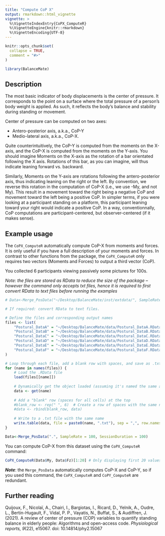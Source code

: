 ```yaml
---
title: "Compute CoP X"
output: rmarkdown::html_vignette
vignette: >
  %\VignetteIndexEntry{CoPX_ComputeR}
  %\VignetteEngine{knitr::rmarkdown}
  %\VignetteEncoding{UTF-8}
---
```


```r
knitr::opts_chunk$set(
  collapse = TRUE,
  comment = "#>"
)
```

```r
library(BalanceMate)
```

## Description

The most basic indicator of body displacements is the center of pressure. It corresponds to the point on a surface where the total pressure of a person's body weight is applied. As such, it reflects the body's balance and stability during standing or movement.

Center of pressure can be computed on two axes: 

- Antero-posterior axis, a.k.a., CoP-Y
- Medio-lateral axis, a.k.a., CoP-X.

Quite counterintuitively, the CoP-Y is computed from the moments on the X-axis, and the CoP-X is computed from the moments on the Y-axis. You should imagine Moments on the X-axis as the rotation of a bar orientated following the X axis. Rotations of this bar, as you can imagine, will thus indicate leaning forward vs. backward.

Similarly, Moments on the Y-axis are rotations following the antero-posterior axis, thus indicating leaning on the right or the left. By convention, we reverse this rotation in the computation of CoP-X (i.e., we use -My, and not My). This result in a movement toward the right being a negative CoP and movement toward the left being a positive CoP. In simpler terms, if you were looking at a participant standing on a platform, this participant leaning toward your right would indicate a positive CoP. In a way, conventionnally, CoP computations are participant-centered, but observer-centered (if it makes sense).

## Example usage

The `CoPX_ComputeR` automatically compute CoP-X from moments and forces. It is only useful if you have a full description of your moments and forces. In contrast to other functions from the package, the `CoPX_ComputeR` only requires two vectors (Moments and Forces) to output a third vector (CoP).

You collected 6 participants viewing passively some pictures for 100s.

*Note: the files are stored as RData to reduce the size of the package -- however the command only accepts txt files, hence it is required to first convert RData to text files before running the examples*

```r
# Data<-Merge_PosData("~/Desktop/BalanceMate/inst/extdata/", SampleRate = 100, SessionDuration = 100)

# If required: convert RData to text files.

# Define the files and corresponding output names
files <- list(
    "Postural_DataA" = "~/Desktop/BalanceMate/data/Postural_DataA.RData",
    "Postural_DataB" = "~/Desktop/BalanceMate/data/Postural_DataB.RData",
    "Postural_DataC" = "~/Desktop/BalanceMate/data/Postural_DataC.RData",
    "Postural_DataD" = "~/Desktop/BalanceMate/data/Postural_DataD.RData",
    "Postural_DataE" = "~/Desktop/BalanceMate/data/Postural_DataE.RData",
    "Postural_DataF" = "~/Desktop/BalanceMate/data/Postural_DataF.RData"
)

# Loop through each file, add a blank row with spaces, and save as .txt
for (name in names(files)) {
    # Load the .RData file
    load(files[[name]])
    
    # Dynamically get the object loaded (assuming it's named the same as the file)
    data <- get(name)
    
    # Add a "blank" row (spaces for all cells) at the top
    #blank_row <- rep(" ", 6)  # Create a row of spaces with the same number of columns
    #data <- rbind(blank_row, data)
    
    # Write to a .txt file with the same name
    write.table(data, file = paste0(name, ".txt"), sep = ",", row.names = FALSE, col.names = FALSE, quote = FALSE)
}

Data<-Merge_PosData(".", SampleRate = 100, SessionDuration = 100)


```

You can compute CoP-X from this dataset using the `CoPX_ComputeR` command:

```r
CoPX_ComputeR(Data$My, Data$Fz)[1:20] # Only displaying first 20 values
```

***Note***: the `Merge_PosData` automatically computes CoP-X and CoP-Y, so if you used this command, the `CoPX_ComputeR` and `CoPY_ComputeR` are redundant.


## Further reading

Quijoux, F., Nicolaï, A., Chairi, I., Bargiotas, I., Ricard, D., Yelnik, A., Oudre, L., Bertin-Hugault, F., Vidal, P. P., Vayatis, N., Buffat, S., & Audiffren, J. (2021). A review of center of pressure (COP) variables to quantify standing balance in elderly people: Algorithms and open-access code. *Physiological reports, 9*(22), e15067. doi: 10.14814/phy2.15067 


